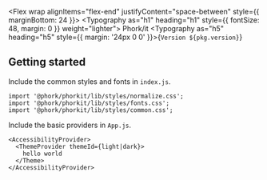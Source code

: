 
<Meta title="Introduction" />

<Flex wrap alignItems="flex-end" justifyContent="space-between" style={{ marginBottom: 24 }}>
  <Typography as="h1" heading="h1" style={{ fontSize: 48, margin: 0 }} weight="lighter">
    Phork/it
  </Typography>
  <Typography as="h5" heading="h5" style={{ margin: '24px 0 0' }}>{`Version ${pkg.version}`}</Typography>
</Flex>

## Getting started

Include the common styles and fonts in `index.js`.

```
import '@phork/phorkit/lib/styles/normalize.css';
import '@phork/phorkit/lib/styles/fonts.css';
import '@phork/phorkit/lib/styles/common.css';
```

Include the basic providers in `App.js`.

```
<AccessibilityProvider>
  <ThemeProvider themeId={light|dark}>
    hello world
  </Theme>
</AccessibilityProvider>
```
